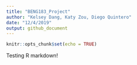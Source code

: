 ```yaml
---
title: "BENG183_Project"
author: "Kelsey Dang, Katy Zou, Diego Quintero"
date: "12/4/2019"
output: github_document
---
```


```r
knitr::opts_chunk$set(echo = TRUE)
```

Testing R markdown!